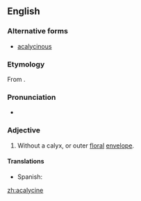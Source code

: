 ==English==

===Alternative forms===
* [[acalycinous]]

===Etymology===
From {{prefix|a||gloss1=not|lang=en}} {{etyl|la|en}} {{term|calyx|lang=la}} {{suffix||ine}}.

===Pronunciation===
* {{a|US}} {{IPA|/ˌeiˈkeɪ.lə.saɪn/|/ˌeiˈkæ.lə.saɪn/}}

===Adjective===
{{en-adj|-}}
# {{context|botany}} Without a calyx, or outer [[floral]] [[envelope]].

====Translations====
{{trans-top|without a calyx}}
* Spanish: {{t+|es|acalicino}}
{{trans-mid}}
{{trans-bottom}}

[[zh:acalycine]]